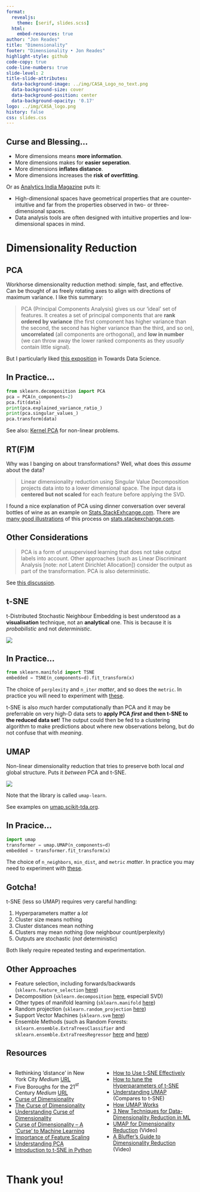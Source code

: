 ```yaml
---
format:
  revealjs:
    theme: [serif, slides.scss]
  html:
    embed-resources: true
author: "Jon Reades"
title: "Dimensionality"
footer: "Dimensionality • Jon Reades"
highlight-style: github
code-copy: true
code-line-numbers: true
slide-level: 2
title-slide-attributes:
  data-background-image: ../img/CASA_Logo_no_text.png
  data-background-size: cover
  data-background-position: center
  data-background-opacity: '0.17'
logo: ../img/CASA_logo.png
history: false
css: slides.css
---
```


## Curse and Blessing...

- More dimensions means **more information**.
- More dimensions makes for **easier seperation**.
- More dimensions **inflates distance**.
- More dimensions increases the **risk of overfitting**.

::: {.fragment}

Or as [Analytics India Magazine](https://analyticsindiamag.com/curse-of-dimensionality-and-what-beginners-should-do-to-overcome-it/) puts it:

- High-dimensional spaces have geometrical properties that are counter-intuitive and far from the properties observed in two- or three-dimensional spaces.
- Data analysis tools are often designed with intuitive properties and low-dimensional spaces in mind.
:::

# Dimensionality Reduction

## PCA {.smaller}

Workhorse dimensionality reduction method: simple, fast, and effective. Can be thought of as freely rotating axes to align with directions of maximum variance. I like this summary:

> PCA (Principal Components Analysis) gives us our 'ideal' set of features. It creates a set of principal components that are **rank ordered by variance** (the first component has higher variance than the second, the second has higher variance than the third, and so on), **uncorrelated** (all components are orthogonal), and **low in number** (we can throw away the lower ranked components as they _usually_ contain little signal).

But I particularly liked [this exposition](https://towardsdatascience.com/understanding-pca-fae3e243731d) in Towards Data Science.


## In Practice...

```python
from sklearn.decomposition import PCA
pca = PCA(n_components=2)
pca.fit(data)
print(pca.explained_variance_ratio_)
print(pca.singular_values_)
pca.transform(data)
```

See also: [Kernel PCA](https://scikit-learn.org/stable/modules/generated/sklearn.decomposition.KernelPCA.html#sklearn.decomposition.KernelPCA) for non-linear problems.


## RT(F)M

Why was I banging on about transformations? Well, what does this *assume* about the data?

> Linear dimensionality reduction using Singular Value Decomposition projects data into to a lower dimensional space. The input data is **centered but not scaled** for each feature before applying the SVD.

::: {.notes}
I found a nice explanation of PCA using dinner conversation over several bottles of wine as an example on [Stats.StackExhcange.com](https://stats.stackexchange.com/a/140579). There are [many good illustrations](https://stats.stackexchange.com/a/385782) of this process on [stats.stackexchange.com](https://stats.stackexchange.com/questions/385775/normalizing-vs-scaling-before-pca).
:::

## Other Considerations

> PCA is a form of unsupervised learning that does not take output labels into account. Other approaches (such as Linear Discriminant Analysis [note: *not* Latent Dirichlet Allocation]) consider the output as part of the transformation. PCA is also deterministic.

See [this discussion](https://stackabuse.com/implementing-lda-in-python-with-scikit-learn/).


## t-SNE

t-Distributed Stochastic Neighbour Embedding is best understood as a **visualisation** technique, not an **analytical** one. This is because it is *probabilistic* and not *deterministic*. 

![](img/tsne-fashion.png){.r-stretch}


## In Practice...

```python
from sklearn.manifold import TSNE
embedded = TSNE(n_components=d).fit_transform(x)
```

The choice of `perplexity` and `n_iter` *matter*, and so does the `metric`. In practice you will need to experiment with [these](https://scikit-learn.org/stable/modules/generated/sklearn.manifold.TSNE.html).

::: {.notes}
t-SNE is also *much* harder computationally than PCA and it may be preferrable on very high-D data sets to **apply PCA *first* and then t-SNE to the reduced data set**! The output could then be fed to a clustering algorithm to make predictions about where new observations belong, but do not confuse that with *meaning*.
::: 

## UMAP

Non-linear dimensionality reduction that tries to preserve both local *and* global structure. Puts it *between* PCA and t-SNE.

![](https://umap.scikit-tda.org/_images/SupervisedUMAP_22_1.png){.r-stretch}

::: {.aside}
Note that the library is called `umap-learn`.
:::

::: {.notes}
See examples on [umap.scikit-tda.org](https://umap.scikit-tda.org/parameters.html).
:::

## In Pracice...

```python
import umap
transformer = umap.UMAP(n_components=d)
embedded = transformer.fit_transform(x)
```

The choice of `n_neighbors`, `min_dist`, and `metric` *matter*. In practice you may need to experiment with [these](https://umap.scikit-tda.org/parameters.html#basic-umap-parameters).

## Gotcha!

t-SNE (less so UMAP) requires very careful handling:

1. Hyperparameters matter a *lot*
2. Cluster size means nothing
3. Cluster distances mean nothing
4. Clusters may mean nothing (low neighbour count/perplexity)
5. Outputs are stochastic (*not* deterministic)

Both likely require repeated testing and experimentation.


## Other Approaches

- Feature selection, including forwards/backwards (`sklearn.feature_selection` [here](https://scikit-learn.org/stable/modules/classes.html#module-sklearn.feature_selection))
- Decomposition (`sklearn.decomposition` [here](https://scikit-learn.org/stable/modules/classes.html#module-sklearn.decomposition), especiall SVD) 
- Other types of manifold learning (`sklearn.manifold` [here](https://scikit-learn.org/stable/modules/classes.html#module-sklearn.manifold))
- Random projection (`sklearn.random_projection` [here](https://scikit-learn.org/stable/modules/classes.html#module-sklearn.random_projection))
- Support Vector Machines (`sklearn.svm` [here](https://scikit-learn.org/stable/modules/classes.html#module-sklearn.svm))
- Ensemble Methods (such as Random Forests: `sklearn.ensemble.ExtraTreesClassifier` and `sklearn.ensemble.ExtraTreesRegressor` [here](https://scikit-learn.org/stable/modules/generated/sklearn.ensemble.ExtraTreesClassifier.html) and [here](https://scikit-learn.org/stable/modules/generated/sklearn.ensemble.ExtraTreesRegressor.html#sklearn.ensemble.ExtraTreesRegressor))


## Resources {.smaller}

:::: {.columns}
::: {.column width="50%"}
- Rethinking 'distance' in New York City *Medium* [URL](https://medium.com/topos-ai/rethinking-distance-in-new-york-city-d17212d24919)
- Five Boroughs for the 21$^{st}$ Century *Medium* [URL](https://medium.com/topos-ai/five-boroughs-for-the-21st-century-8da941f53618)
- [Curse of Dimensionality](https://en.wikipedia.org/wiki/Curse_of_dimensionality)
- [The Curse of Dimensionality](https://towardsdatascience.com/the-curse-of-dimensionality-50dc6e49aa1e)
- [Understanding Curse of Dimensionality](https://www.mygreatlearning.com/blog/understanding-curse-of-dimensionality/)
- [Curse of Dimensionality -- A 'Curse' to Machine Learning](https://towardsdatascience.com/curse-of-dimensionality-a-curse-to-machine-learning-c122ee33bfeb)
- [Importance of Feature Scaling](https://scikit-learn.org/stable/auto_examples/preprocessing/plot_scaling_importance.html)
- [Understanding PCA](https://towardsdatascience.com/understanding-pca-fae3e243731d)
- [Introduction to t-SNE in Python](https://www.datacamp.com/community/tutorials/introduction-t-sne)
:::
::: {.column width="50%"}
- [How to Use t-SNE Effectively](https://distill.pub/2016/misread-tsne/)
- [How to tune the Hyperparameters of t-SNE](https://towardsdatascience.com/how-to-tune-hyperparameters-of-tsne-7c0596a18868)
- [Understanding UMAP](https://pair-code.github.io/understanding-umap/) (Compares to t-SNE)
- [How UMAP Works](https://towardsdatascience.com/how-exactly-umap-works-13e3040e1668)
- [3 New Techniques for Data-Dimensionality Reduction in ML](https://thenewstack.io/3-new-techniques-for-data-dimensionality-reduction-in-machine-learning/)
- [UMAP for Dimensionality Reduction](https://www.youtube.com/watch?v=nq6iPZVUxZU) (Video)
- [A Bluffer's Guide to Dimensionality Reduction](https://www.youtube.com/watch?v=9iol3Lk6kyU) (Video)
:::
::::

# Thank you!
